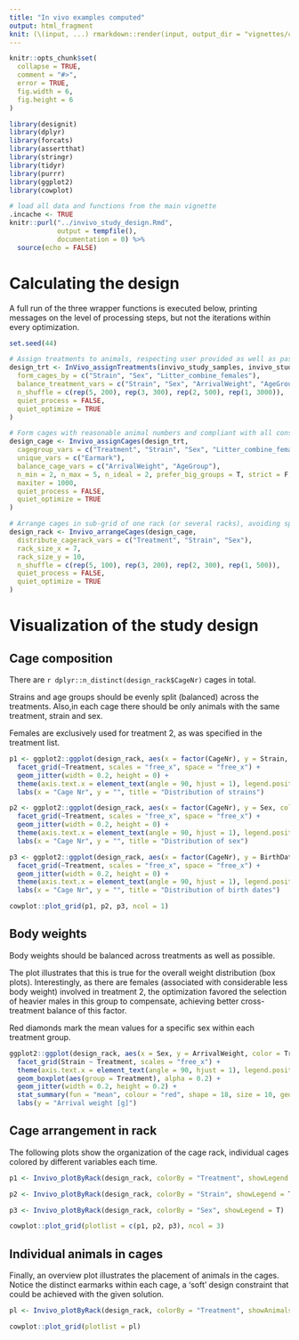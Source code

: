 ```yaml
---
title: "In vivo examples computed"
output: html_fragment
knit: (\(input, ...) rmarkdown::render(input, output_dir = "vignettes/cached"))
---
```


```r
knitr::opts_chunk$set(
  collapse = TRUE,
  comment = "#>",
  error = TRUE,
  fig.width = 6,
  fig.height = 6
)
```
  
```r
library(designit)
library(dplyr)
library(forcats)
library(assertthat)
library(stringr)
library(tidyr)
library(purrr)
library(ggplot2)
library(cowplot)
```

```r
# load all data and functions from the main vignette
.incache <- TRUE
knitr::purl("../invivo_study_design.Rmd",
            output = tempfile(),
            documentation = 0) %>% 
  source(echo = FALSE)
```

# Calculating the design

A full run of the three wrapper functions is executed below, printing messages
on the level of processing steps, but not the iterations within every
optimization.

```r
set.seed(44)

# Assign treatments to animals, respecting user provided as well as passed constraints
design_trt <- InVivo_assignTreatments(invivo_study_samples, invivo_study_treatments,
  form_cages_by = c("Strain", "Sex", "Litter_combine_females"),
  balance_treatment_vars = c("Strain", "Sex", "ArrivalWeight", "AgeGroup"),
  n_shuffle = c(rep(5, 200), rep(3, 300), rep(2, 500), rep(1, 3000)),
  quiet_process = FALSE,
  quiet_optimize = TRUE
)

# Form cages with reasonable animal numbers and compliant with all constraints
design_cage <- Invivo_assignCages(design_trt,
  cagegroup_vars = c("Treatment", "Strain", "Sex", "Litter_combine_females"),
  unique_vars = c("Earmark"),
  balance_cage_vars = c("ArrivalWeight", "AgeGroup"),
  n_min = 2, n_max = 5, n_ideal = 2, prefer_big_groups = T, strict = F,
  maxiter = 1000,
  quiet_process = FALSE,
  quiet_optimize = TRUE
)

# Arrange cages in sub-grid of one rack (or several racks), avoiding spatial clusters
design_rack <- Invivo_arrangeCages(design_cage,
  distribute_cagerack_vars = c("Treatment", "Strain", "Sex"),
  rack_size_x = 7,
  rack_size_y = 10,
  n_shuffle = c(rep(5, 100), rep(3, 200), rep(2, 300), rep(1, 500)),
  quiet_process = FALSE,
  quiet_optimize = TRUE
)
```

# Visualization of the study design

## Cage composition

There are `r dplyr::n_distinct(design_rack$CageNr)` cages in total.

Strains and age groups should be evenly split (balanced) across the treatments. Also,in each cage there should be
only animals with the same treatment, strain and sex.

Females are exclusively used for treatment 2, as was specified in the treatment list.

```r

p1 <- ggplot2::ggplot(design_rack, aes(x = factor(CageNr), y = Strain, color = Treatment)) +
  facet_grid(~Treatment, scales = "free_x", space = "free_x") +
  geom_jitter(width = 0.2, height = 0) +
  theme(axis.text.x = element_text(angle = 90, hjust = 1), legend.position = "none") +
  labs(x = "Cage Nr", y = "", title = "Distribution of strains")

p2 <- ggplot2::ggplot(design_rack, aes(x = factor(CageNr), y = Sex, color = Treatment)) +
  facet_grid(~Treatment, scales = "free_x", space = "free_x") +
  geom_jitter(width = 0.2, height = 0) +
  theme(axis.text.x = element_text(angle = 90, hjust = 1), legend.position = "none") +
  labs(x = "Cage Nr", y = "", title = "Distribution of sex")

p3 <- ggplot2::ggplot(design_rack, aes(x = factor(CageNr), y = BirthDate, color = Treatment)) +
  facet_grid(~Treatment, scales = "free_x", space = "free_x") +
  geom_jitter(width = 0.2, height = 0) +
  theme(axis.text.x = element_text(angle = 90, hjust = 1), legend.position = "none") +
  labs(x = "Cage Nr", y = "", title = "Distribution of birth dates")

cowplot::plot_grid(p1, p2, p3, ncol = 1)
```

## Body weights

Body weights should be balanced across treatments as well as possible.

The plot illustrates that this is true for the overall weight distribution (box plots). Interestingly, as there
are females (associated with considerable less body weight) involved in treatment 2, the optimization favored the
selection of heavier males in this group to compensate, achieving better cross-treatment balance of this factor.

Red diamonds mark the mean values for a specific sex within each treatment group.

```r

ggplot2::ggplot(design_rack, aes(x = Sex, y = ArrivalWeight, color = Treatment, fill = Treatment)) +
  facet_grid(Strain ~ Treatment, scales = "free_x") +
  theme(axis.text.x = element_text(angle = 90, hjust = 1), legend.position = "none") +
  geom_boxplot(aes(group = Treatment), alpha = 0.2) +
  geom_jitter(width = 0.2, height = 0.2) +
  stat_summary(fun = "mean", colour = "red", shape = 18, size = 10, geom = "point", aes(group = Treatment), alpha = 0.3, show.legend = F) +
  labs(y = "Arrival weight [g]")
```

## Cage arrangement in rack

The following plots show the organization of the cage rack, individual cages colored by different
variables each time.

```r

p1 <- Invivo_plotByRack(design_rack, colorBy = "Treatment", showLegend = T)

p2 <- Invivo_plotByRack(design_rack, colorBy = "Strain", showLegend = T)

p3 <- Invivo_plotByRack(design_rack, colorBy = "Sex", showLegend = T)

cowplot::plot_grid(plotlist = c(p1, p2, p3), ncol = 3)
```


## Individual animals in cages

Finally, an overview plot illustrates the placement of animals in the cages. Notice the distinct earmarks
within each cage, a 'soft' design constraint that could be achieved with the given solution.

```r

pl <- Invivo_plotByRack(design_rack, colorBy = "Treatment", showAnimals = TRUE)

cowplot::plot_grid(plotlist = pl)
```
